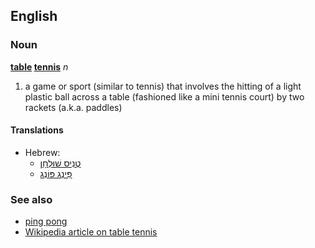 ==English==
===Noun===
'''[[table]] [[tennis]]''' ''n''

#a game or sport (similar to tennis) that involves the hitting of a light plastic ball across a table (fashioned like a mini tennis court) by two rackets (a.k.a. paddles)

====Translations====
*Hebrew:
**[[טניס שולחן|טֶנִיס שׁוּלְחָן]]
**[[פינג פונג|פִּינְג פּוֹנְג]]

===See also===
*[[ping pong]]
*[[w:Table tennis|Wikipedia article on table tennis]]